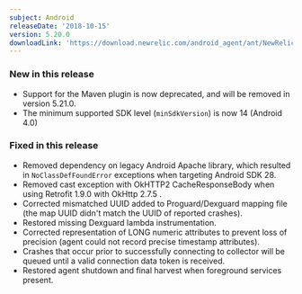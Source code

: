 ```yaml
---
subject: Android
releaseDate: '2018-10-15'
version: 5.20.0
downloadLink: 'https://download.newrelic.com/android_agent/ant/NewRelic_Android_Agent_5.20.0.zip'
---
```


### New in this release

* Support for the Maven plugin is now deprecated, and will be removed in version 5.21.0.
* The minimum supported SDK level (`minSdkVersion`) is now 14 (Android 4.0)

### Fixed in this release

* Removed dependency on legacy Android Apache library, which resulted in `NoClassDefFoundError` exceptions when targeting Android SDK 28.
* Removed cast exception with OkHTTP2 CacheResponseBody when using Retrofit 1.9.0 with OkHttp 2.7.5 .
* Corrected mismatched UUID added to Proguard/Dexguard mapping file (the map UUID didn't match the UUID of reported crashes).
* Restored missing Dexguard lambda instrumentation.
* Corrected representation of LONG numeric attributes to prevent loss of precision (agent could not record precise timestamp attributes).
* Crashes that occur prior to successfully connecting to collector will be queued until a valid connection data token is received.
* Restored agent shutdown and final harvest when foreground services present.
